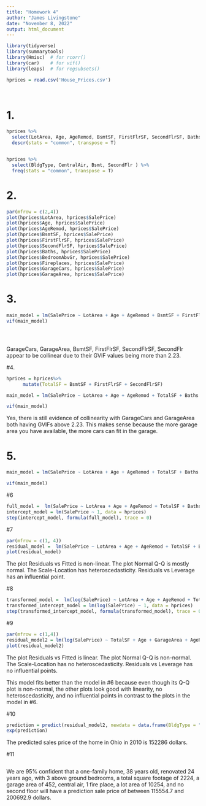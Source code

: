 ---
title: "Homework 4"
author: "James Livingstone"
date: "November 8, 2022"
output: html_document
---

```{r setup, include = FALSE}

library(tidyverse)
library(summarytools)
library(Hmisc)  # for rcorr()
library(car)    # for vif()
library(leaps)  # for regsubsets()

hprices = read.csv('House_Prices.csv')




```



# 1.
```{r problem 1}

hprices %>% 
  select(LotArea, Age, AgeRemod, BsmtSF, FirstFlrSF, SecondFlrSF, Baths, BedroomAbvGr, Fireplaces, GarageCars, GarageArea, SalePrice) %>%
  descr(stats = "common", transpose = T)


hprices %>% 
  select(BldgType, CentralAir, Bsmt, SecondFlr ) %>%
  freq(stats = "common", transpose = T)

```

# 2.
```{r problem 2}




par(mfrow = c(2,4))
plot(hprices$LotArea, hprices$SalePrice)
plot(hprices$Age, hprices$SalePrice)
plot(hprices$AgeRemod, hprices$SalePrice)
plot(hprices$BsmtSF, hprices$SalePrice)
plot(hprices$FirstFlrSF, hprices$SalePrice)
plot(hprices$SecondFlrSF, hprices$SalePrice)
plot(hprices$Baths, hprices$SalePrice)
plot(hprices$BedroomAbvGr, hprices$SalePrice)
plot(hprices$Fireplaces, hprices$SalePrice)
plot(hprices$GarageCars, hprices$SalePrice)
plot(hprices$GarageArea, hprices$SalePrice)

```






# 3.
```{r problem 3}
main_model = lm(SalePrice ~ LotArea + Age + AgeRemod + BsmtSF + FirstFlrSF + SecondFlrSF + Baths + BedroomAbvGr + Fireplaces + GarageCars + GarageArea + BldgType + CentralAir + Bsmt + SecondFlr, data = hprices)
vif(main_model)





```
GarageCars, GarageArea, BsmtSF, FirstFlrSF, SecondFlrSF, SecondFlr appear to be collinear due to their GVIF values being more than 2.23.  


#4.

```{r problem 4}

hprices = hprices%>%
      mutate(TotalSF = BsmtSF + FirstFlrSF + SecondFlrSF)

main_model = lm(SalePrice ~ LotArea + Age + AgeRemod + TotalSF + Baths + BedroomAbvGr + Fireplaces + GarageCars + GarageArea + BldgType + CentralAir + Bsmt + SecondFlr, data = hprices)

vif(main_model)


```
Yes, there is still evidence of collinearity with GarageCars and GarageArea both having GVIFs above 2.23. This makes sense because the more garage area you have available, the more cars can fit in the garage. 



# 5.
```{r problem 5}
main_model = lm(SalePrice ~ LotArea + Age + AgeRemod + TotalSF + Baths + BedroomAbvGr + Fireplaces + GarageArea + BldgType + CentralAir + Bsmt + SecondFlr, data = hprices) #removed GarageCars

vif(main_model)


```

#6
```{r problem 6}


full_model =  lm(SalePrice ~ LotArea + Age + AgeRemod + TotalSF + Baths + BedroomAbvGr + Fireplaces + GarageArea + BldgType + CentralAir + Bsmt + SecondFlr, data = hprices)
intercept_model = lm(SalePrice ~ 1, data = hprices)
step(intercept_model, formula(full_model), trace = 0)

```
#7
```{r problem 7}
par(mfrow = c(1, 4))
residual_model =  lm(SalePrice ~ LotArea + Age + AgeRemod + TotalSF + BedroomAbvGr + GarageArea, data = hprices)
plot(residual_model)

```



The plot Residuals vs Fitted is non-linear.
The plot Normal Q-Q is mostly normal.
The Scale-Location has heteroscedasticity.
Residuals vs Leverage has an influential point.


#8
```{r problem 8}


transformed_model =  lm(log(SalePrice) ~ LotArea + Age + AgeRemod + TotalSF + Baths + BedroomAbvGr + Fireplaces + GarageArea + BldgType + CentralAir + Bsmt + SecondFlr, data = hprices)
transformed_intercept_model = lm(log(SalePrice) ~ 1, data = hprices)
step(transformed_intercept_model, formula(transformed_model), trace = 0)

```
#9
```{r problem 9}
par(mfrow = c(1,4))
residual_model2 = lm(log(SalePrice) ~ TotalSF + Age + GarageArea + AgeRemod + LotArea + Fireplaces + BldgType + SecondFlr + BedroomAbvGr + CentralAir, data = hprices)
plot(residual_model2)
```



The plot Residuals vs Fitted is linear.
The plot Normal Q-Q is non-normal.
The Scale-Location has no heteroscedasticity.
Residuals vs Leverage has no influential points.

This model fits better than the model in #6 because even though its Q-Q plot is non-normal, the other plots look good with linearity, no heteroscedasticity, and no influential points in contrast to the plots in the model in #6.

#10
```{r problem 10}
prediction = predict(residual_model2, newdata = data.frame(BldgType = "OneFamily", Age = 38, AgeRemod = 24, BedroomAbvGr = 3, TotalSF = 2224, GarageArea = 452, CentralAir = "Y", Fireplaces = 1, LotArea = 10254, SecondFlr = "N"), interval = "prediction", level = 0.95)
exp(prediction)
```
The predicted sales price of the home in Ohio in 2010 is 152286 dollars. 

#11
```{r problem 11}

```
We are 95% confident that a one-family home, 38 years old, renovated 24 years ago, with 3 above ground bedrooms, a total square footage of 2224, a garage area of 452, central air, 1 fire place, a lot area of 10254, and no second floor will have a prediction sale price of between 115554.7 and 200692.9 dollars. 

